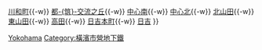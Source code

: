 {{鐵道路線
| 模板名稱 = 橫濱市營地下鐵綠線
| 名稱 = [[File:Yokohama Municipal Subway Logo.svg|17px|橫濱市營地下鐵|link=橫濱市營地下鐵]] <small>[[橫濱市營地下鐵]]</small> [[橫濱市營地下鐵綠線|綠線<!--（4號線）-->]] [[File:Yokohama Municipal Subway Green Line symbol.svg|20px|G]]
| 代表色 = #008000
| 背景顏色 = #FFFFFF 
| 車站列表 = [[中山站 (神奈川縣)|中山]]{{-w}} [[川和町站|川和町]]{{-w}} [[都筑交流之丘站|都-{筑}-交流之丘]]{{-w}} [[中心南車站|中心南]]{{-w}} [[中心北車站|中心北]]{{-w}} [[北山田站 (神奈川縣)|北山田]]{{-w}} [[東山田站|東山田]]{{-w}} [[高田站 (神奈川縣)|高田]]{{-w}} [[日吉本町站| 日吉本町]]{{-w}} [[日吉站 (神奈川縣)|日吉]]
}}<noinclude>
[[Category:日本地鐵模板|Yokohama]]
[[Category:橫濱市營地下鐵]]

</noinclude>